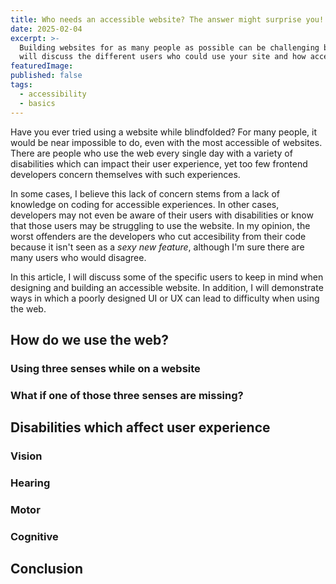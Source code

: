 ```yaml
---
title: Who needs an accessible website? The answer might surprise you!
date: 2025-02-04
excerpt: >-
  Building websites for as many people as possible can be challenging but rewarding. In this post, I
  will discuss the different users who could use your site and how accessibility impacts them.
featuredImage:
published: false
tags:
  - accessibility
  - basics
---
```


Have you ever tried using a website while blindfolded? For many people, it would be near impossible to do, even with the most accessible of websites. There are people who use the web every single day with a variety of disabilities which can impact their user experience, yet too few frontend developers concern themselves with such experiences.

In some cases, I believe this lack of concern stems from a lack of knowledge on coding for accessible experiences. In other cases, developers may not even be aware of their users with disabilities or know that those users may be struggling to use the website. In my opinion, the worst offenders are the developers who cut accesibility from their code because it isn't seen as a _sexy new feature_, although I'm sure there are many users who would disagree.

In this article, I will discuss some of the specific users to keep in mind when designing and building an accessible website. In addition, I will demonstrate ways in which a poorly designed UI or UX can lead to difficulty when using the web.

## How do we use the web?

### Using three senses while on a website

### What if one of those three senses are missing?

## Disabilities which affect user experience

### Vision

### Hearing

### Motor

### Cognitive

## Conclusion
